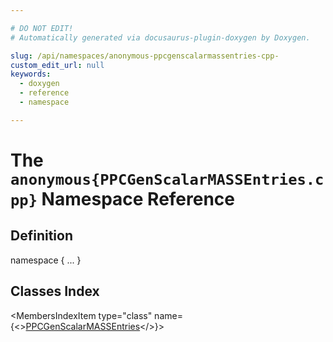 ```yaml
---

# DO NOT EDIT!
# Automatically generated via docusaurus-plugin-doxygen by Doxygen.

slug: /api/namespaces/anonymous-ppcgenscalarmassentries-cpp-
custom_edit_url: null
keywords:
  - doxygen
  - reference
  - namespace

---
```





# The `anonymous{PPCGenScalarMASSEntries.cpp}` Namespace Reference

<DoxygenPage pluginConfig={pluginConfig}>



## Definition

<CodeBlock>namespace &#123; ... &#125;</CodeBlock>

## Classes Index

<MembersIndex>

<MembersIndexItem
  type="class"
  name={<><a href="/docs/api/classes/anonymous-namespace-ppcgenscalarmassentries-cpp-/ppcgenscalarmassentries">PPCGenScalarMASSEntries</a></>}>
</MembersIndexItem>

</MembersIndex>


</DoxygenPage>
